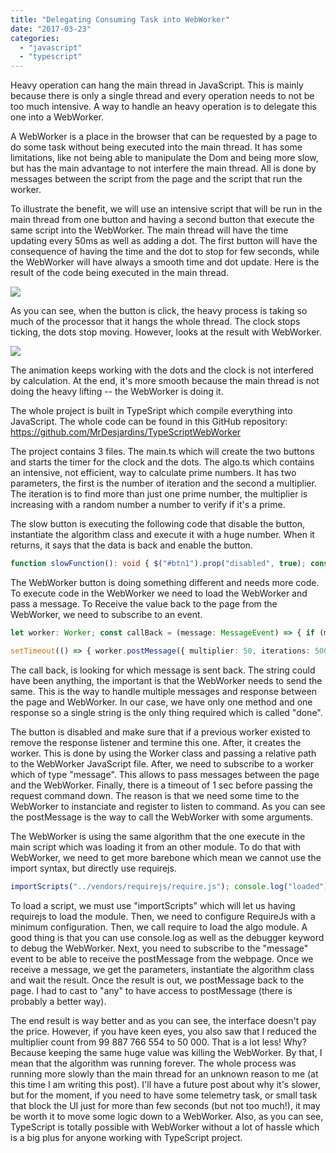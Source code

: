 ```yaml
---
title: "Delegating Consuming Task into WebWorker"
date: "2017-03-23"
categories: 
  - "javascript"
  - "typescript"
---
```


Heavy operation can hang the main thread in JavaScript. This is mainly because there is only a single thread and every operation needs to not be too much intensive. A way to handle an heavy operation is to delegate this one into a WebWorker.

A WebWorker is a place in the browser that can be requested by a page to do some task without being executed into the main thread. It has some limitations, like not being able to manipulate the Dom and being more slow, but has the main advantage to not interfere the main thread. All is done by messages between the script from the page and the script that run the worker.

To illustrate the benefit, we will use an intensive script that will be run in the main thread from one button and having a second button that execute the same script into the WebWorker. The main thread will have the time updating every 50ms as well as adding a dot. The first button will have the consequence of having the time and the dot to stop for few seconds, while the WebWorker will have always a smooth time and dot update. Here is the result of the code being executed in the main thread.

[![](http://patrickdesjardins.com/blog/wp-content/uploads/2017/02/MainThreadBlockUI.gif)](http://patrickdesjardins.com/blog/?attachment_id=5032)

As you can see, when the button is click, the heavy process is taking so much of the processor that it hangs the whole thread. The clock stops ticking, the dots stop moving. However, looks at the result with WebWorker.

[![](http://patrickdesjardins.com/blog/wp-content/uploads/2017/02/WebWorkerThreadNotBlockUI.gif)](http://patrickdesjardins.com/blog/?attachment_id=5033)

The animation keeps working with the dots and the clock is not interfered by calculation. At the end, it's more smooth because the main thread is not doing the heavy lifting -- the WebWorker is doing it.

The whole project is built in TypeSript which compile everything into JavaScript. The whole code can be found in this GitHub repository: https://github.com/MrDesjardins/TypeScriptWebWorker

The project contains 3 files. The main.ts which will create the two buttons and starts the timer for the clock and the dots. The algo.ts which contains an intensive, not efficient, way to calculate prime numbers. It has two parameters, the first is the number of iteration and the second a multiplier. The iteration is to find more than just one prime number, the multiplier is increasing with a random number a number to verify if it's a prime.

The slow button is executing the following code that disable the button, instantiate the algorithm class and execute it with a huge number. When it returns, it says that the data is back and enable the button.

```typescript
function slowFunction(): void { $("#btn1").prop("disabled", true); const algo = new Algorithm(); const result = algo.calculatePrimes(50, 99887766554); const $line = $("<p>").append("Result is returned"); $("#main").append($line); $("#btn1").prop("disabled", false); } 
``` 


The WebWorker button is doing something different and needs more code. To execute code in the WebWorker we need to load the WebWorker and pass a message. To Receive the value back to the page from the WebWorker, we need to subscribe to an event.

```typescript
let worker: Worker; const callBack = (message: MessageEvent) => { if (message.data.command === "done") { const result = message.data.prime; const $line = $("<p>").append("Result is returned"); $("#main").append($line); } $("#btn2").prop("disabled", false); }; function slowFunctionWebWorker(): void { $("#btn2").prop("disabled", true); if (worker) { worker.removeEventListener("message", callBack); worker.terminate(); } worker = new Worker("output/webworker.js"); worker.addEventListener("message", callBack, false);

setTimeout(() => { worker.postMessage({ multiplier: 50, iterations: 50000, }); }, 1000); } 
``` 
 The call back, is looking for which message is sent back. The string could have been anything, the important is that the WebWorker needs to send the same. This is the way to handle multiple messages and response between the page and WebWorker. In our case, we have only one method and one response so a single string is the only thing required which is called "done".

The button is disabled and make sure that if a previous worker existed to remove the response listener and termine this one. After, it creates the worker. This is done by using the Worker class and passing a relative path to the WebWorker JavaScript file. After, we need to subscribe to a worker which of type "message". This allows to pass messages between the page and the WebWorker. Finally, there is a timeout of 1 sec before passing the request command down. The reason is that we need some time to the WebWorker to instanciate and register to listen to command. As you can see the postMessage is the way to call the WebWorker with some arguments.

The WebWorker is using the same algorithm that the one execute in the main script which was loading it from an other module. To do that with WebWorker, we need to get more barebone which mean we cannot use the import syntax, but directly use requirejs.

```typescript
importScripts("../vendors/requirejs/require.js"); console.log("loaded"); requirejs.config({ baseUrl: ".", }); require(["algo"], function (algo\_1) { console.log("required"); //debugger; self.addEventListener("message", (message: MessageEvent) => { console.log("receive message begin"); const origin = message.origin; const iterations = message.data.iterations; const multiplier = message.data.multiplier; const algo = new algo\_1.Algorithm(); const result = algo.calculatePrimes(iterations, multiplier); console.log("receive message end"); (self as any).postMessage({ command: "done", primes: result }); }); }); 
``` 


To load a script, we must use "importScripts" which will let us having requirejs to load the module. Then, we need to configure RequireJs with a minimum configuration. Then, we call require to load the algo module. A good thing is that you can use console.log as well as the debugger keyword to debug the WebWorker. Next, you need to subscribe to the "message" event to be able to receive the postMessage from the webpage. Once we receive a message, we get the parameters, instantiate the algorithm class and wait the result. Once the result is out, we postMessage back to the page. I had to cast to "any" to have access to postMessage (there is probably a better way).

The end result is way better and as you can see, the interface doesn't pay the price. However, if you have keen eyes, you also saw that I reduced the multiplier count from 99 887 766 554 to 50 000. That is a lot less! Why? Because keeping the same huge value was killing the WebWorker. By that, I mean that the algorithm was running forever. The whole process was running more slowly than the main thread for an unknown reason to me (at this time I am writing this post). I'll have a future post about why it's slower, but for the moment, if you need to have some telemetry task, or small task that block the UI just for more than few seconds (but not too much!), it may be worth it to move some logic down to a WebWorker. Also, as you can see, TypeScript is totally possible with WebWorker without a lot of hassle which is a big plus for anyone working with TypeScript project.
